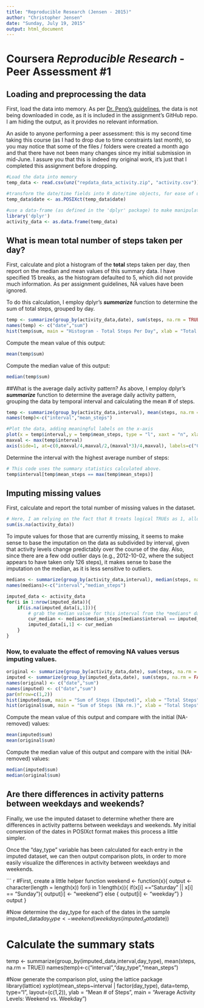 ```yaml
---
title: "Reproducible Research (Jensen - 2015)"
author: "Christopher Jensen"
date: "Sunday, July 19, 2015"
output: html_document
---
```


Coursera *Reproducible Research* - Peer Assessment #1
===============================================================================

## Loading and preprocessing the data

First, load the data into memory. As per [Dr. Peng's guidelines](https://github.com/ChristopherJonJensen/RepData_PeerAssessment1/blob/master/README.md), the data is not being downloaded in code, as it is included in the assignment's GitHub repo. I am hiding the output, as it provides no relevant information.

An aside to anyone performing a peer assessment: this is my second time taking this course (as I had to drop due to time constraints last month), so you may notice that some of the files / folders were created a month ago and that there have not been many changes since my initial submission in mid-June. I assure you that this is indeed my original work, it's just that I completed this assignment before dropping.

``` r
#Load the data into memory
temp_data <- read.csv(unz("repdata_data_activity.zip", "activity.csv"))

#transform the date/time fields into R date/time objects, for ease of use
temp_data$date <- as.POSIXct(temp_data$date)

#use a data-frame (as defined in the 'dplyr' package) to make manipulating the data easier)
library('dplyr')
activity_data <- as.data.frame(temp_data)
```

## What is mean total number of steps taken per day?
First, calculate and plot a histogram of the **total** steps taken per day, then report on the median and mean values of this summary data. I have specified 15 breaks, as the histogram defaulted to 5, which did not provide much information. As per assignment guidelines, NA values have been ignored. 

To do this calculation, I employ dplyr's ***summarize*** function to determine the sum of total steps, grouped by day.

``` r
temp <- summarize(group_by(activity_data,date), sum(steps, na.rm = TRUE))
names(temp) <- c("date","sum")
hist(temp$sum, main = "Histogram - Total Steps Per Day", xlab = "Total Steps", breaks = 15)
```

Compute the mean value of this output:
``` r
mean(temp$sum)
```

Compute the median value of this output:
``` r
median(temp$sum)
```

##What is the average daily activity pattern?
As above, I employ dplyr's ***summarize*** function to determine the average daily activity pattern, grouping the data by temporal interval and calculating the mean # of steps.

``` r
temp <- summarize(group_by(activity_data,interval), mean(steps, na.rm = TRUE))
names(temp)<-c("interval","mean_steps")

#Plot the data, adding meaningful labels on the x-axis
plot(x = temp$interval,y = temp$mean_steps, type = "l", xaxt = "n", xlab="Time (Interval = 5 Minutes)" , ylab = "Mean # of Steps", main="Average Activity Pattern")
maxval <- max(temp$interval)
axis(side=1, at=c(0,maxval/4,maxval/2,(maxval*3)/4,maxval), labels=c("0:00","6:00","12:00","18:00","24:00"))
```

Determine the interval with the highest average number of steps:
``` r
# This code uses the summary statistics calculated above.
temp$interval[temp$mean_steps == max(temp$mean_steps)]
```

## Imputing missing values

First, calculate and report the total number of missing values in the dataset.
``` r
# Here, I am relying on the fact that R treats logical TRUEs as 1, allowing them to be summed.
sum(is.na(activity_data))
```

To impute values for those that are currently missing, it seems to make sense to base the imputation on the data as subdivided by interval, given that activity levels change predictably over the course of the day. Also, since there are a few odd outlier days (e.g., 2012-10-02, where the subject appears to have taken only 126 steps), it makes sense to base the imputation on the median, as it is less sensitive to outliers.

``` r
medians <- summarize(group_by(activity_data,interval), median(steps, na.rm = TRUE))
names(medians)<-c("interval","median_steps")

imputed_data <- activity_data
for(i in 1:nrow(imputed_data)){
    if(is.na(imputed_data[i,1])){
        # grab the median value for this interval from the *medians* data frame (calculated above)
        cur_median <- medians$median_steps[medians$interval == imputed_data$interval[i]]
        imputed_data[i,1] <- cur_median
    }
}
```

### Now, to evaluate the effect of removing NA values versus imputing values.

``` r
original <- summarize(group_by(activity_data,date), sum(steps, na.rm = TRUE))
imputed <- summarize(group_by(imputed_data,date), sum(steps, na.rm = FALSE))
names(original) <- c("date","sum")
names(imputed) <- c("date","sum")
par(mfrow=c(1,2))
hist(imputed$sum, main = "Sum of Steps (Imputed)", xlab = "Total Steps", breaks=15)
hist(original$sum, main = "Sum of Steps (NA rm.)", xlab = "Total Steps", breaks=15)
```

Compute the mean value of this output and compare with the initial (NA-removed) values:
``` r
mean(imputed$sum)
mean(original$sum)
```

Compute the median value of this output and compare with the initial (NA-removed) values:
``` r
median(imputed$sum)
median(original$sum)
```

## Are there differences in activity patterns between weekdays and weekends?
Finally, we use the imputed dataset to determine whether there are differences in activity patterns between weekdays and weekends. My initial conversion of the dates in POSIXct format makes this process a little simpler.

Once the "day_type" variable has been calculated for each entry in the imputed dataset, we can then output comparison plots, in order to more easily visualize the differences in activity between weekdays and weekends.

``` r
#First, create a little helper function
weekend <- function(x){
    output <- character(length = length(x))
    for(i in 1:length(x)){
        if(x[i] =="Saturday" || x[i] == "Sunday"){
            output[i] <- "weekend"}
        else {
            output[i] <- "weekday"}
    }
    output
}

#Now determine the day_type for each of the dates in the sample
imputed_data$day_type <- weekend(weekdays(imputed_data$date))

# Calculate the summary stats
temp <- summarize(group_by(imputed_data,interval,day_type), mean(steps, na.rm = TRUE))
names(temp)<-c("interval","day_type","mean_steps")

#Now generate the comparison plot, using the lattice package
library(lattice)
xyplot(mean_steps~interval | factor(day_type), data=temp, type="l", layout=(c(1,2)), ylab = "Mean # of Steps", main = "Average Activity Levels: Weekend vs. Weekday")